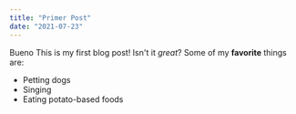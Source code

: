 ```yaml
---
title: "Primer Post"
date: "2021-07-23"
---
```

Bueno 
This is my first blog post! Isn't it *great*?
Some of my **favorite** things are:
* Petting dogs
* Singing
* Eating potato-based foods